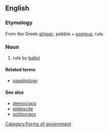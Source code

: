 ==English==

===Etymology===

From the Greek [[ψῆφος]], pebble + [[κρατεια]], rule.

===Noun===
{{en-noun|-}}

# rule by [[ballot]]

====Related terms====
*[[psephology]]

====See also====
*[[democracy]]
*[[plebiscite]]
*[[ochlocracy]]

[[Category:Forms of government]]